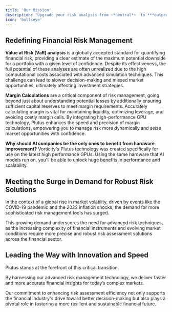 ```yaml
---
title: 'Our Mission'
description: 'Upgrade your risk analysis from ~*neutral*~  to ***outperform***'
icon: 'bullseye'
---
```

## Redefining Financial Risk Management

**Value at Risk (VaR) analysis** is a globally accepted standard for quantifying financial risk, providing a clear estimate of the maximum potential downside for a portfolio with a given level of confidence.
Despite its effectiveness, the full potential of these analyses are often unrealized due to the high computational costs associated with advanced simulation techniques.
This challenge can lead to slower decision-making and missed market opportunities, ultimately affecting investment strategies.

**Margin Calculations** are a critical component of risk management, going beyond just about understanding potential losses by additionally ensuring sufficient capital reserves to meet margin requirements.
Accurately calculating margin is vital for maintaining liquidity, optimizing leverage, and avoiding costly margin calls.
By integrating high-performance GPU technology, Plutus enhances the speed and precision of margin calculations, empowering you to manage risk more dynamically and seize market opportunities with confidence.

**Why should AI companies be the only ones to benefit from hardware improvement?**
Vorticity's Plutus technology was created specifically for use on the latest high performance GPUs.
Using the same hardware that AI models run on, you'll be able to unlock huge benefits in performance and scalability.

## Meeting the Surge in Demand for Robust Risk Solutions

In the context of a global rise in market volatility, driven by events like the COVID-19 pandemic and the 2022 inflation shocks, the demand for more sophisticated risk management tools has surged.

This growing demand underscores the need for advanced risk techniques, as the increasing complexity of financial instruments and evolving market conditions require more precise and robust risk assessment solutions across the financial sector.

## Leading the Way with Innovation and Speed

Plutus stands at the forefront of this critical transition.

By harnessing our advanced risk management technology, we deliver faster and more accurate financial insights for today’s complex markets.

Our commitment to enhancing risk assessment efficiency not only supports the financial industry's drive toward better decision-making but also plays a pivotal role in fostering a more resilient and sustainable financial future.